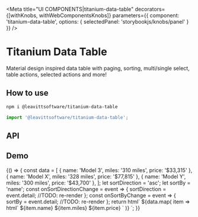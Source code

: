 
<Meta
  title="UI COMPONENTS|titanium-data-table"
  decorators={[withKnobs, withWebComponentsKnobs]}
  parameters={{ component: 'titanium-data-table', options: { selectedPanel: 'storybookjs/knobs/panel' } }}
/>

# Titanium Data Table

Material design inspired data table with paging, sorting, multi/single select, table actions, selected actions and more!

## How to use

```bash
npm i @leavittsoftware/titanium-data-table
```

```js
import '@leavittsoftware/titanium-data-table';
```

## API

<Props of="titanium-data-table" />

## Demo

<Preview withToolbar>
  <Story name="Docs">
    {() => {
      const data = [
        { name: 'Model 3', miles: '310 miles', price: '$33,315' },
        { name: 'Model X', miles: '328 miles', price: '$77,815' },
        { name: 'Model Y', miles: '300 miles', price: '$43,700' },
      ];
      let sortDirection = 'asc';
      let sortBy = 'name';
      const onSortDirectionChange = event => {
        sortDirection = event.detail;
        //TODO: re-render
      };
      const onSortByChange = event => {
        sortBy = event.detail;
        //TODO: re-render
      };
      return html`
        <titanium-data-table .items=${data} count="3" largePages header="Telsa motors">
          <titanium-search-input slot="search-button"></titanium-search-input>
          <titanium-svg-button slot="table-actions" path="M19 13h-6v6h-2v-6H5v-2h6V5h2v6h6v2z"></titanium-svg-button>
          <titanium-svg-button
            slot="table-actions"
            path="M17.65,6.35C16.2,4.9 14.21,4 12,4A8,8 0 0,0 4,12A8,8 0 0,0 12,20C15.73,20 18.84,17.45 19.73,14H17.65C16.83,16.33 14.61,18 12,18A6,6 0 0,1 6,12A6,6 0 0,1 12,6C13.66,6 15.14,6.69 16.22,7.78L13,11H20V4L17.65,6.35Z"
          >
          </titanium-svg-button>
          <titanium-svg-button slot="filter-button" path="M10 18h4v-2h-4v2zM3 6v2h18V6H3zm3 7h12v-2H6v2z"></titanium-svg-button>
          <titanium-chip label="Sedan" closeable slot="filters"></titanium-chip>
          <titanium-chip label="SUV" closeable slot="filters"></titanium-chip>
          <titanium-data-table-header
            title="Model"
            @sort-by-changed=${onSortByChange}
            .sortBy=${sortBy}
            .sortDirection=${sortDirection}
            @sort-direction-changed=${onSortDirectionChange}
            large
            column-name="name"
            slot="table-headers"
          ></titanium-data-table-header>
          <titanium-data-table-header
            title="Range"
            @sort-by-changed=${onSortByChange}
            .sortBy=${sortBy}
            .sortDirection=${sortDirection}
            @sort-direction-changed=${onSortDirectionChange}
            desktop
            column-name="miles"
            slot="table-headers"
          ></titanium-data-table-header>
          <titanium-data-table-header
            title="Price"
            @sort-by-changed=${onSortByChange}
            .sortBy=${sortBy}
            .sortDirection=${sortDirection}
            @sort-direction-changed=${onSortDirectionChange}
            right
            column-name="price"
            slot="table-headers"
          ></titanium-data-table-header>
          ${data.map(
            item => html`
              <titanium-data-table-item .item=${item} slot="items">
                <row-item large x>${item.name}</row-item>
                <row-item desktop>${item.miles}</row-item>
                <row-item right>${item.price}</row-item>
              </titanium-data-table-item>
            `
          )}
        </titanium-data-table>
      `;
    }}
  </Story>
</Preview>
